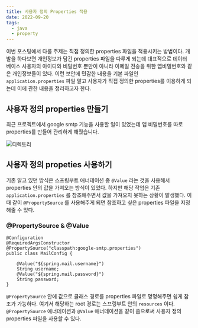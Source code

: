 ```yaml
---
title: 사용자 정의 Properties 적용
date: 2022-09-20
tags:
  - java
  - property
---
```


이번 포스팅에서 다룰 주제는 직접 정의한 properties 파일을 적용시키는 방법이다. 개발을 하다보면 개인정보가 담긴 properties 파일을 다루게 되는데 대표적으로 데이터 베이스 사용자의 아이디와 비밀번호 뿐만이 아니라 이메일 전송을 위한 앱비밀번호와 같은 개인정보들이 있다. 이런 보안에 민감한 내용을 기본 파일인 `application.properties` 파일 말고 사용자가 직접 정의한 properties를 이용하게 되는데 이에 관한 내용을 정리하고자 한다.

## 사용자 정의 properties 만들기

최근 프로젝트에서 google smtp 기능을 사용할 일이 있었는데 앱 비밀번호를 따로 properties를 만들어 관리하게 해줬습니다.  

![디렉토리](./properties.png)

## 사용자 정의 propeties 사용하기

기존 알고 있던 방식은 스프링부트 애너테이션 중 `@Value` 라는 것을 사용해서 properties 안의 값을 가져오는 방식이 있었다. 하지만 해당 작업은 기존 `application.properties` 를 참조해주면서 값을 가져오지 못하는 상황이 발생했다. 이때 같이 `@PropertySource` 를 사용해주게 되면 참조하고 싶은 properties 파일을 지정해줄 수 있다.

### @PropertySource & @Value

```:title=java
@Configuration
@RequiredArgsConstructor
@PropertySource("classpath:google-smtp.properties")
public class MailConfig {

    @Value("${spring.mail.username}")
    String username;
    @Value("${spring.mail.password}")
    String password;
}
```

`@PropertySource` 안에 값으로 클래스 경로를 properties 파일로 명명해주면 쉽게 참조가 가능하다. 여기서 해당하는 root 경로는 스프링부트 안의 `resources` 이다. `@PropertySource` 애너테이션과 `@Value` 애너테이션을 같이 씀으로써 사용자 정의 properties 파일을 사용할 수 있다.